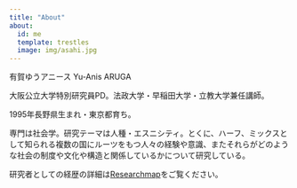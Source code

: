 ```yaml
---
title: "About"
about:
  id: me
  template: trestles
  image: img/asahi.jpg
---
```


有賀ゆうアニース Yu-Anis ARUGA 

大阪公立大学特別研究員PD。法政大学・早稲田大学・立教大学兼任講師。

1995年長野県生まれ・東京都育ち。

専門は社会学。研究テーマは人種・エスニシティ。とくに、ハーフ、ミックスとして知られる複数の国にルーツをもつ人々の経験や意識、またそれらがどのような社会の制度や文化や構造と関係しているかについて研究している。

研究者としての経歴の詳細は[Researchmap](https://researchmap.jp/ya-ruga)をご覧ください。